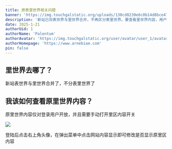 ```yaml
---
title: 原表里世界相关问题
banner: 'https://img.touchgalstatic.org/uploads/130cd8230e6c0b14d8bce477944de5a9.avif'
description: '新站已将表世界与里世界合并，不再区分表里世界。要查看里世界内容，用户需先登录，并在右上角头像的弹出菜单中手动开启“网站内容显示”开关，以选择是否显示里区内容。'
date: 2025-1-21
authorUid: 1
authorName: 'Palentum'
authorAvatar: 'https://img.touchgalstatic.org/user/avatar/user_1/avatar-mini.avif'
authorHomepage: 'https://www.arnebiae.com'
pin: false
---
```


## 里世界去哪了？

新站表世界与里世界合并了，不分表里世界了

## 我该如何查看原里世界内容？

原里世界内容仅对登录用户开放，并且需要手动打开里区内容开关

![](https://img.touchgalstatic.org/uploads/29aee074623ad53ee32e52504b2473d8.avif)

登陆后点击右上角头像，在弹出菜单中点击网站内容显示即可修改是否显示原里区内容
